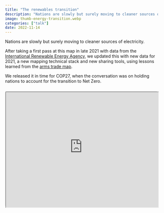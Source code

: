 ```yaml
---
title: "The renewables transition"
description: "Nations are slowly but surely moving to cleaner sources of electricity."
image: thumb-energy-transition.webp
categories: ["talk"]
date: 2022-11-14
---
```


Nations are slowly but surely moving to cleaner sources of electricity.

After taking a first pass at this map in late 2021 with data from the [International Renewable Energy Agency](https://www.irena.org), we updated this with new data for 2021, a new mapping technical stack and new sharing tools, using lessons learned from the [arms trade map](/career/portfolio/2022-arms-trade).

We released it in time for COP27, when the conversation was on holding nations to account for the transition to Net Zero.

```{=html}
<div style="text-align:center; position: relative; height: 0; padding-bottom: 75%; margin-top: 25px; margin-bottom: 25px; border: 1px solid #cccccc; border-radius: 5px;">
	<iframe style="position: absolute; top: 0; left: 0; width: 100%; height: 100%; background-color: #222222" src="https://360info-electricitytransition.pages.dev/map/?edshare" allowfullscreen></iframe>
</div>
```
